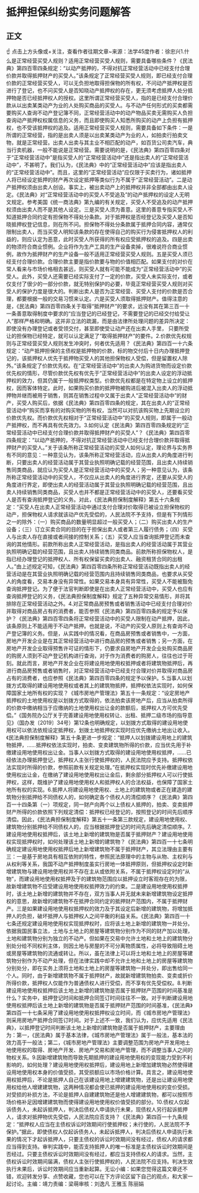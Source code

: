 # 抵押担保纠纷实务问题解答
## 正文
☝ 点击上方头像或+关注，查看作者往期文章~来源：法学45度作者：徐忠兴1.什么是正常经营买受人规则？适用正常经营买受人规则，需要具备哪些条件？《民法典》第四百零四条规定：“以动产抵押的，不得对抗正常经营活动中已经支付合理价款并取得抵押财产的买受人。”该条规定了正常经营买受人规则，即已经支付合理价款的正常经营买受人，可以无负担地取得担保物的所有权，不问动产抵押权是否进行了登记，也不问买受人是否知晓动产抵押权的存在，更无须考虑抵押人处分抵押物是否已经抵押权人的授权。这里所谓正常经营买受人，指的是已经支付合理价款从以出卖某类动产为业的人处购买商品的买受人。与不动产任何形式的买卖都需要购买人查询不动产登记簿不同，正常经营活动中的动产物品买卖无需购买人负担查询动产抵押权权属信息的义务，而且即使购买人知悉所购买的动产上负担有抵押权，也不受该抵押权的追及。适用正常经营买受人规则，需要具备如下条件：一是所谓的正常经营，指的是出卖人须是以出卖某类动产为业的人，如拍卖行拍卖文物，就是正常经营。出卖人出卖与其主业不相匹配的动产，如百货公司卖汽车，典当行卖机器，一般不能说是正常经营。需要说明的是，《民法典》第四百零四条对于“正常经营活动中”是指买受人的“正常经营活动中”还是指出卖人的“正常经营活动中”，不甚明了。我们认为，《民法典》中的“正常经营活动中”应该是指出卖人的“正常经营活动中”。而且，这里的“正常经营活动”应仅限于买卖行为，诸如抵押人将已经设定抵押的财产再次设定抵押等类似行为不属于“正常经营活动”。二是动产抵押权须由出卖人创设。事实上，被出卖动产上的抵押权并非全部都由出卖人设定。《民法典》对“正常经营活动中的买受人不受追及”的动产抵押权的设定人无明文规定。参考美国《统一商法典》第九编的有关规定，买受人不受追及的动产抵押权须由出卖人而不是其他人设定。三是买受人须为善意。这里的善意专指买受人不知道抵押合同约定有担保物不得处分条款。对于抵押权是否经登记及买受人是否知晓抵押权登记信息，则在所不问。担保物不得处分条款属于抵押合同内容，通常仅限制出卖人，而当买受人明知该条款的存在使得自己的购买行为侵害抵押权人的利益的，则应认定为恶意，此时买受人所获得的所有权应受抵押权的追及。四是出卖的物须符合商业惯例。企业将作为生产工具的生产设备卖掉，很难说符合商业惯例，故作为抵押财产的生产设备一般不适用正常经营买受人规则。五是买受人须已经支付合理价款。合理价款主要是指价款要与物的价值相匹配。如果支付的对价在常人看来与市场价格相去甚远，则买受人就有可能不能成为“正常经营活动中”的买受人。此外，买受人还需要已经实际支付了一定的价款，买受人未实际支付，或者仅支付了很少的一部分价款，就无特别保护的必要，毕竟正常经营买受人规则对买受人的保护力度是很大的。判断出卖人是否为正常经营、买受人支付的价款是否合理，都要根据一般的交易习惯来认定。六是买受人须取得抵押财产。值得注意的是，《民法典》第四百零四条关于取得“抵押财产”的要求，远没有其在第三百一十一条善意取得制度中要求的“应当登记的已经登记，不需要登记的已经交付给受让人”那样严格和明确。这并非立法的疏漏，而是由法律所处理问题的差异所决定：即使没有办理登记或者受领交付，甚至即使受让动产还在出卖人手里， 只要所受让的担保物已经特定，就可以认定满足了“取得抵押财产”的要件。2.价款优先权规则与正常经营买受人规则发生冲突时，何者优先适用？《民法典》第四百一十六条规定：“动产抵押担保的主债权是抵押物的价款，标的物交付后十日内办理抵押登记的，该抵押权人优先于抵押物买受人的其他担保物权人受偿，但是留置权人除外。”该条规定了价款优先权。在“正常经营活动中”的出卖人为购进货物而设定价款优先权的情形，尽管价款优先权有优先于“正常经营活动中”的出卖人设定的浮动抵押权的效力，但其仍属于一般抵押权类型。价款优先权都是在特定物上设立的抵押权，因而客体特定。此时，如果购买价款的抵押物被购进后被混入出卖人的浮动抵押物并继而被用于销售，则其在销售过程中又属于出卖人“正常经营活动中”的财产，买受人购买后，依据《民法典》第四百零四条的规定，其在出卖人的“正常经营活动中”购买而享有的对购买物的所有权，当然可以对抗该购买物上先期设立的价款优先权。而价款优先权相对于“正常经营活动中”的买受人规则，即属于一般动产抵押权，而不再具有优先效力。3.如何认定《民法典》第四百零四条规定的“正常经营活动中已经支付合理价款并取得抵押财产的买受人”？《民法典》第四百零四条规定：“以动产抵押的，不得对抗正常经营活动中已经支付合理价款并取得抵押财产的买受人。”关于该条所称正常经营活动的买受人如何认定，理论界与实务界有不同的意见：一种意见认为，该条所称正常经营活动，应从出卖人的角度进行判断，只要出卖人的经营活动属于其营业执照明确记载的经营范围，且出卖人持续销售同类商品，就应认为买受人是正常经营活动中的买受人；另一种意见认为，该条所称正常经营活动中的买受人，不仅应从出卖人的角度进行界定，还要从买受人的角度进行界定，即使出卖人的经营活动属于其营业执照明确记载的经营范围，且出卖人持续销售同类商品，买受人也并不都是正常经营活动中的买受人，还要看买受人是否有查询抵押登记的义务。对此，《民法典担保制度解释》第五十六条规定：“买受人在出卖人正常经营活动中通过支付合理对价取得已被设立担保物权的动产，担保物权人请求就该动产优先受偿的，人民法院不予支持，但是有下列情形之一的除外：（一）购买商品的数量明显超过一般买受人；（二）购买出卖人的生产设备；（三）订立买卖合同的目的在于担保出卖人或者第三人履行债务；（四）买受人与出卖人存在直接或者间接的控制关系；（五）买受人应当查询抵押登记而未查询的其他情形。前款所称出卖人正常经营活动，是指出卖人的经营活动属于其营业执照明确记载的经营范围，且出卖人持续销售同类商品。前款所称担保物权人，是指已经办理登记的抵押权人、所有权保留买卖的出卖人、融资租赁合同的出租人。”由上述规定可知，《民法典》第四百零四条所称正常经营活动既指出卖人的经营活动是在其营业执照明确记载的经营范围内且持续销售同类商品，也要求从买受人的角度看，交易本身没有异常性。如果交易本身具有异常性，买受人不能被豁免查询抵押登记。为了便于法官判断即使是在出卖人正常经营活动中，买受人也应有查询抵押登记的义务，《民法典担保制度解释》规定了五种异常交易情形，并将其排除在正常经营活动之外。4.对正常商品房预售或者销售活动中已经支付合理对价并取得对商品房占有的消费者，能否参照《民法典》第四百零四条的规定予以保护？《民法典》第四百零四条将正常经营活动中的买受人限制在动产抵押，因此，该条原则上不能适用于不动产抵押。也就是说，不动产的买受人原则上有查询不动产登记簿的义务。但是，从实践中的情况看，在商品房预售或者销售中，一方面，房地产开发企业是在其正常经营活动中进行商品房的预售或者销售；另一方面，在房地产开发企业取得预售许可证的情形下，仍要求自房地产开发企业处购买商品房的购房人须到不动产登记机构进行查询，对于作为消费者的购房人，往往也过于苛刻。就此而言，房地产开发企业在将建设用地使用权抵押或者将建筑物抵押后，再进行商品房预售或者销售时，对正常经营活动中已经支付合理对价并取得对商品房占有的消费者，也应参照《民法典》第四百零四条的规定予以保护。5.当事人以划拨方式取得的建设用地使用权或者其上的建筑物抵押，抵押权依法实现时，如何保障国家土地所有权的实现？《城市房地产管理法》第五十一条规定：“设定房地产抵押权的土地使用权是以划拨方式取得的，依法拍卖该房地产后，应当从拍卖所得的价款中缴纳相当于应缴纳的土地使用权出让金的款额后，抵押权人方可优先受偿。”《国务院办公厅关于完善建设用地使用权转让、出租、抵押二级市场的指导意见》（国办发〔2019〕34号）第12条也明确规定，以划拨方式取得的建设用地使用权可以依法依规设定抵押权，划拨土地抵押权实现时应优先缴纳土地出让收入。《民法典担保制度解释》第五十条更进一步规定：“抵押人以划拨建设用地上的建筑物抵押，……抵押权依法实现时，拍卖、变卖建筑物所得的价款，应当优先用于补缴建设用地使用权出让金。当事人以划拨方式取得的建设用地使用权抵押，……已经依法办理抵押登记，抵押权人主张行使抵押权的，人民法院应予支持。抵押权依法实现时所得的价款，参照前款有关规定处理。”在抵押权实现时优先补缴建设用地使用权出让金，在缴纳了建设用地使用权出让金后，剩余部分抵押权人可以行使抵押权，这样，既维护了建设用地使用权人和抵押权人的合法权益，也保障了国家土地所有权的实现。6.抵押人将建设用地使用权、土地上的建筑物或者正在建造的建筑物分别抵押给不同债权人的，如何确定各个债权人的清偿顺序？《民法典》第四百一十四条第（一）项规定，同一财产向两个以上债权人抵押的，拍卖、变卖抵押财产所得的价款依照下列规定清偿：抵押权已经登记的，按照登记的时间先后顺序清偿。因此，《民法典担保制度解释》第五十一条第三款规定，建设用地使用权、建筑物分别抵押给不同债权人的，应当根据抵押登记的时间先后确定清偿顺序。7.建设用地使用权抵押后，该土地上新增的建筑物是否属于抵押财产？建设用地使用权实现抵押权时，如何处理该土地上新增的建筑物？《民法典》第四百一十七条明确规定建设用地使用权抵押后地上新增建筑物不属于抵押财产，其立法理由主要有三：一是基于房地具有相互依附的特性，参照民法原理中的主物与从物、主权利与从权利等关系，我国不动产抵押制度虽实行房地一体抵押原则，但抵押权设定时新增建筑物与建设用地使用权并不存在主从或依附关系，不属于抵押权设定时的“从物”，而建设用地使用权抵押及于的建筑物范围应以抵押设立时客观存在的为限，故新增建筑物不应受建设用地使用权抵押效力的约束。二是建设用地使用权抵押时，该土地上新增的建筑物并不存在，双方当事人并无就未来新增建筑物设定抵押权的意思，故新增的建筑物不在抵押合同约定的抵押财产范围内，不属于抵押财产。三是如果建设用地使用权抵押权的效力及于其设定后新增的建筑物，将增加抵押人的负担，破坏抵押人与抵押权人之间平衡的利益关系。《民法典》第四百一十七条还规定建设用地使用权实现抵押权时，应将该土地上新增的建筑物一并处分。依据我国民事立法，土地与土地上的房屋等建筑物分别作为不同的财产加以处理，土地和建筑物分别为独立的不动产。但如果在交易中允许土地和土地上的建筑物分别处分给不同权利主体，则因土地与房屋的不可分离物质属性，必将导致阻碍土地或房屋等建筑物的流通或转让。所以，虽在法律上可以将土地和土地上的房屋等建筑物分别作为不动产处理，但在法律实践中却不允许土地和土地上的房屋等建筑物分别处分，即在实务上须将土地和土地上的房屋等建筑物一并处分，即出售给同一个人。同时，由于新增建筑物不属于抵押财产，故就新增建筑物拍卖、变卖或折价所得价款，抵押权人仅能作为普通债权人进行受偿，而不享有优先受偿权。8.判断建设用地使用权抵押后该土地上新增的建筑物是否属于抵押财产范围的时间基准是什么？实务中，抵押登记时间和抵押合同签订时间往往不一致。对于判断建设用地使用权抵押后该土地上新增的建筑物是否属于抵押财产范围的时间基准，《民法典》第四百一十七条采用了建设用地使用权抵押权设立时间，而《城市房地产管理法》则采用房地产抵押合同签订时间。对于上述不一致，我们认为，应优先适用《民法典》，以抵押登记时间判断该土地上新增的建筑物是否属于抵押财产，主要理由为：第一，《民法典》属于基本法律，《城市房地产管理法》属于一般法，基本法的效力高于一般法；第二，《城市房地产管理法》主要调整范围为房地产开发用地土地使用权的取得、房地产开发、房地产交易和房地产管理，而不调整当事人之间的物权关系。9.因新增建筑物而导致先期抵押的建设用地使用权的变现能力受到不利影响的，如何处理？建设用地使用权抵押后，建设用地上新增加建筑物必然使得建设用地使用权本身的价值受损，其受损额应以市场价格计算。具言之，建设用地使用权抵押后，不论是抵押人自己在该建设用地上增建建筑物，还是出让建设用地使用权给他人增建建筑物，这两种情况都会使已抵押的建设用地使用权的变价受损。对受损的补损方法，不论是抵押人自建建筑物还是他人增建建筑物，都可以按照市场价格补足因增建建筑物而使得建设用地使用权价值受损的部分。10.债权人仅起诉债务人，未起诉抵押人，判决后债权人申请执行未果，现债权人另行起诉抵押人，请求对抵押物优先受偿，人民法院应否支持？《民法典》第四百一十九条规定：“抵押权人应当在主债权诉讼时效期间行使抵押权；未行使的，人民法院不予保护。”据此，即使债权人仅起诉债务人，未起诉抵押人，判决后债权人申请执行未果的情况下才起诉抵押人，只要主债权的诉讼时效期间没有经过，债权人的请求都应当得到支持。审判实践中，能否支持抵押人的唯一标准是主债权诉讼时效期间是否经过。只要主债权诉讼时效期间没有经过，都应当支持债权人的请求。当然，主债权诉讼时效期间届满，债权人主张行使抵押权的，人民法院不应支持。判决生效执行未果后，诉讼时效期间应当重新起算。无讼小编：如果您觉得这篇文章还不错，欢迎转发分享、点赞收藏，您也可以在下方评论区留下自己的观点，和大家一起讨论。主编：靖力责编：梁萌审核：刘逸凡 王雅玉 陈丽娟